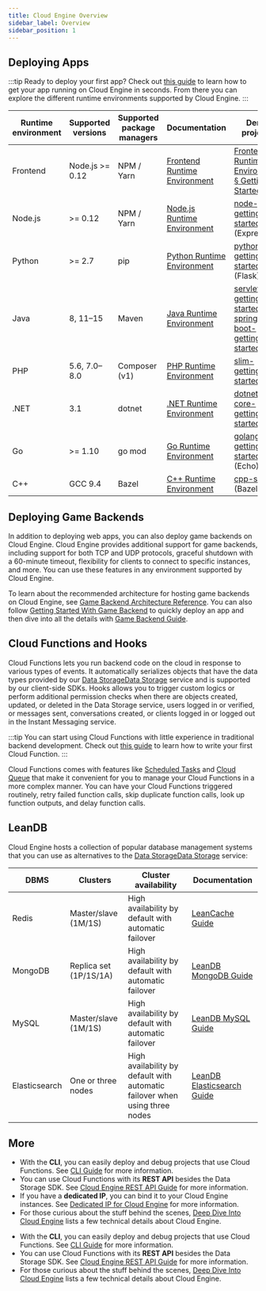 ```yaml
---
title: Cloud Engine Overview
sidebar_label: Overview
sidebar_position: 1
---
```



<PlatformIntroduction />

## Deploying Apps

:::tip
Ready to deploy your first app? Check out [this guide](/sdk/engine/deploy/getting-started/) to learn how to get your app running on Cloud Engine in seconds. From there you can explore the different runtime environments supported by Cloud Engine.
:::

| Runtime environment | Supported versions | Supported package managers | Documentation                                              | Demo projects                                                                                                                                                                |
| ------------------- | ------------------ | -------------------------- | ---------------------------------------------------------- | ---------------------------------------------------------------------------------------------------------------------------------------------------------------------------- |
| Frontend            | Node.js >= 0.12    | NPM / Yarn                 | [Frontend Runtime Environment](/sdk/engine/deploy/webapp/) | [Frontend Runtime Environment § Getting Started](/sdk/engine/deploy/webapp/#getting-started)                                                                                 |
| Node.js             | >= 0.12            | NPM / Yarn                 | [Node.js Runtime Environment](/sdk/engine/deploy/nodejs/)  | [node-js-getting-started](https://github.com/leancloud/node-js-getting-started/) (Express)                                                                                   |
| Python              | >= 2.7             | pip                        | [Python Runtime Environment](/sdk/engine/deploy/python/)   | [python-getting-started](https://github.com/leancloud/python-getting-started) (Flask)                                                                                        |
| Java                | 8, 11–15           | Maven                      | [Java Runtime Environment](/sdk/engine/deploy/java/)       | [servlet-getting-started](https://github.com/leancloud/servlet-getting-started)<br />[spring-boot-getting-started](https://github.com/leancloud/spring-boot-getting-started) |
| PHP                 | 5.6, 7.0–8.0       | Composer (v1)              | [PHP Runtime Environment](/sdk/engine/deploy/php/)         | [slim-getting-started](https://github.com/leancloud/slim-getting-started)                                                                                                    |
| .NET                | 3.1                | dotnet                     | [.NET Runtime Environment](/sdk/engine/deploy/dotnet/)     | [dotnet-core-getting-started](https://github.com/leancloud/dotnet-core-getting-started)                                                                                      |
| Go                  | >= 1.10            | go mod                     | [Go Runtime Environment](/sdk/engine/deploy/go/)           | [golang-getting-started](https://github.com/leancloud/golang-getting-started) (Echo)                                                                                         |
| C++                 | GCC 9.4            | Bazel                      | [C++ Runtime Environment](/sdk/engine/deploy/cpp/)         | [cpp-socket](https://github.com/leancloud/leanengine-unit-test/tree/cpp-socket-bazel) (Bazel)                                                                                |

<Conditional brand="tds">

## Deploying Game Backends

In addition to deploying web apps, you can also deploy game backends on Cloud Engine. Cloud Engine provides additional support for game backends, including support for both TCP and UDP protocols, graceful shutdown with a 60-minute timeout, flexibility for clients to connect to specific instances, and more. You can use these features in any environment supported by Cloud Engine.

To learn about the recommended architecture for hosting game backends on Cloud Engine, see [Game Backend Architecture Reference](/sdk/engine/game/architecture). You can also follow [Getting Started With Game Backend](/sdk/engine/game/getting-started) to quickly deploy an app and then dive into all the details with [Game Backend Guide](/sdk/engine/game/guides).

</Conditional>

## Cloud Functions and Hooks

Cloud Functions lets you run backend code on the cloud in response to various types of events. It automatically serializes objects that have the data types provided by our <Conditional brand="tds">[Data Storage](/sdk/storage/features)</Conditional><Conditional brand="leancloud">[Data Storage](/sdk/storage/overview/)</Conditional> service and is supported by our client-side SDKs. Hooks allows you to trigger custom logics or perform additional permission checks when there are objects created, updated, or deleted in the Data Storage service, users logged in or verified, or messages sent, conversations created, or clients logged in or logged out in the Instant Messaging service.

:::tip
You can start using Cloud Functions with little experience in traditional backend development. Check out [this guide](/sdk/engine/functions/getting-started/) to learn how to write your first Cloud Function.
:::

Cloud Functions comes with features like [Scheduled Tasks](/sdk/engine/functions/guides/#scheduled-tasks) and [Cloud Queue](/sdk/engine/functions/cloud-queue/) that make it convenient for you to manage your Cloud Functions in a more complex manner. You can have your Cloud Functions triggered routinely, retry failed function calls, skip duplicate function calls, look up function outputs, and delay function calls.

## LeanDB

Cloud Engine hosts a collection of popular database management systems that you can use as alternatives to the <Conditional brand="tds">[Data Storage](/sdk/storage/features)</Conditional><Conditional brand="leancloud">[Data Storage](/sdk/storage/overview/)</Conditional> service:

| DBMS          | Clusters               | Cluster availability                                                        | Documentation                                          |
| ------------- | ---------------------- | --------------------------------------------------------------------------- | ------------------------------------------------------ |
| Redis         | Master/slave (1M/1S)   | High availability by default with automatic failover                        | [LeanCache Guide](/sdk/engine/database/redis/)         |
| MongoDB       | Replica set (1P/1S/1A) | High availability by default with automatic failover                        | [LeanDB MongoDB Guide](/sdk/engine/database/mongo/)    |
| MySQL         | Master/slave (1M/1S)   | High availability by default with automatic failover                        | [LeanDB MySQL Guide](/sdk/engine/database/mysql/)      |
| Elasticsearch | One or three nodes     | High availability by default with automatic failover when using three nodes | [LeanDB Elasticsearch Guide](/sdk/engine/database/es/) |

## More

<Conditional region="cn">

- With the **CLI**, you can easily deploy and debug projects that use Cloud Functions. See [CLI Guide](/sdk/engine/cli/) for more information.
- You can use Cloud Functions with its **REST API** besides the Data Storage SDK. See [Cloud Engine REST API Guide](/sdk/engine/functions/rest-api/) for more information.
- If you have a **dedicated IP**, you can bind it to your Cloud Engine instances. See [Dedicated IP for Cloud Engine](/sdk/engine/dedicated-IP) for more information.
- For those curious about the stuff behind the scenes, [Deep Dive Into Cloud Engine](/sdk/engine/deep-dive/) lists a few technical details about Cloud Engine.

</Conditional>

<Conditional region="global">

- With the **CLI**, you can easily deploy and debug projects that use Cloud Functions. See [CLI Guide](/sdk/engine/cli/) for more information.
- You can use Cloud Functions with its **REST API** besides the Data Storage SDK. See [Cloud Engine REST API Guide](/sdk/engine/functions/rest-api/) for more information.
- For those curious about the stuff behind the scenes, [Deep Dive Into Cloud Engine](/sdk/engine/deep-dive/) lists a few technical details about Cloud Engine.

</Conditional>

